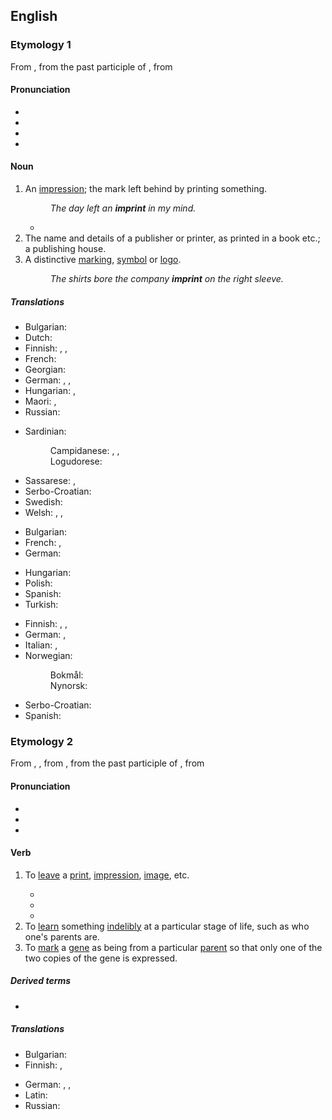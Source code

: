 ==English==
{{was wotd|2008|October|6}}

===Etymology 1===
From {{der|en|fro|empreinte}}, from the past participle of {{m|fro|empreindre}}, from {{der|en|la|imprimere|}}

====Pronunciation====
* {{IPA|en|/ˈɪm.pɹɪnt/}}
* {{audio|en|en-us-imprint-noun.ogg|Audio (US)}}
* {{audio|en|en-au-imprint.ogg|Audio (AU)}}
* {{rhymes|en|ɪmpɹɪnt|s=2}}

====Noun====
{{en-noun}}

# An [[impression]]; the mark left behind by printing something.
#: ''The day left an '''imprint''' in my mind.''
#* {{quote-journal|en|author=Daniel Taylor|title=Real Madrid win Champions League as Cristiano Ronaldo double defeats Juv|work={{w|The Guardian}} (London)|date=3 June 2017|url=https://www.theguardian.com/football/2017/jun/03/juventus-real-madrid-champions-league-final-match-report
|passage=It was the moment everyone knew the Champions League trophy was on its way back to the Bernabéu and, once again, that the four-times Ballon d’Or winner had left his '''imprint''' on another final.}}
# The name and details of a publisher or printer, as printed in a book etc.; a publishing house.
# A distinctive [[marking]], [[symbol]] or [[logo]].
#: ''The shirts bore the company '''imprint''' on the right sleeve.''

=====Translations=====
{{trans-top|an impression; the mark left behind by printing something}}
* Bulgarian: {{t+|bg|отпечатък|m}}
* Dutch: {{t+|nl|indruk}}
* Finnish: {{t+|fi|jälki}}, {{t+|fi|painauma}}, {{t|fi|painanne}}
* French: {{t+|fr|empreinte}}
* Georgian: {{t|ka|ანაბეჭდი}}
* German: {{t+|de|Gepräge|n}}, {{t+|de|Abdruck|m}}, {{t+|de|Aufdruck|m}}
* Hungarian: {{t+|hu|nyom|id=trace}}, {{t+|hu|lenyomat}}
* Maori: {{t|mi|mātātuhi}}, {{t|mi|hāraunga}}
* Russian: {{t+|ru|отпеча́ток}}
{{trans-mid}}
* Sardinian:
*: Campidanese: {{t|sc|bullu}}, {{t|sc|segliu}}, {{t|sc|segliu}}
*: Logudorese: {{t|sc|imprènta}}
* Sassarese: {{t|sdc|imprènta}}, {{t|sdc|piùta}}
* Serbo-Croatian: {{t|sh|отисак|sc=Cyrl}}
* Swedish: {{t+|sv|avtryck|n}}
* Welsh: {{t|cy|argraffiad|m}}, {{t|cy|argraffiad|m}}, {{t|cy|argraff|f}}
{{trans-bottom}}

{{trans-top|the name and details of a publisher or printer, as printed in a book etc}}
* Bulgarian: {{t|bg|издателско каре|n}}
* French: {{t+|fr|ours|m}}, {{t+|fr|pavé de l'ours|m}}
* German: {{t+|de|Impressum|n}}
{{trans-mid}}
* Hungarian: {{t+|hu|impresszum}}
* Polish: {{t|pl|impressum}}
* Spanish: {{t-needed|es}}
* Turkish: {{t+|tr|künye}}
{{trans-bottom}}

{{trans-top|a distinctive marking, symbol or logo}}
* Finnish: {{t+|fi|tunnus}}, {{t+|fi|merkki}}, {{t+|fi|logo}}
* German: {{t+|de|Gepräge|n}}, {{t+|de|Aufdruck|m}}
* Italian: {{t+|it|logo|m}}, {{t+|it|marchio|m}}
* Norwegian:
*: Bokmål: {{t|nb|påtrykk|n}}
*: Nynorsk: {{t|nn|påtrykk|n}}
{{trans-mid}}
* Serbo-Croatian: {{t|sh|лого|sc=Cyrl}}
* Spanish: {{t-needed|es}}
{{trans-bottom}}

===Etymology 2===
From {{inh|en|enm|emprinten}}, {{m|enm|enprinten}}, from {{der|en|fro|empreinter}}, from the past participle of {{m|fro|empreindre}}, from {{der|en|la|imprimere|}}

====Pronunciation====
* {{IPA|en|/ɪmˈpɹɪnt/}}
* {{audio|en|en-us-imprint-verb.ogg|Audio (US)}}
* {{rhymes|en|ɪnt|s=2}}

====Verb====
{{en-verb}}

# To [[leave#Verb|leave]] a [[print#Noun|print]], [[impression]], [[image#Noun|image]], etc.
#: {{ux|en|For a fee, they can '''imprint''' the envelopes with a monogram.}}
#* {{RQ:Locke Human Understanding|chapter=No Innate Principles in the Mind|section=23|page=12|passage=For though a Child quickly aſſent to this Propoſition, ''That an Apple is not Fire''; when, by familiar Acquaintance, he has got the ''Idea's'' of thoſe two different things diſtinctly '''imprinted''' on his Mind, and has learnt that the names ''Apple'' and ''Fire'' ſtand for them; yet it will be ſome years after, perhaps, before the ſame Child will aſſent to this Propoſition, ''That it is impoſſible for the ſame thing to be, and not to be''.}}
#* {{RQ:Prior Poetical Works|volume=I|poem=Henry and Emma|page=259|passage=Him great in peace and wealth fair Deva knows; / For ſhe amidſt his ſpacious meadows flows; / Inclines her urn upon his fatten'd lands; / And ſees his num'rous herd '''imprint''' her ſands.}}
#* {{RQ:Cowper Poems|poem=Charity|page=189|passage=Nature '''imprints''' upon whate'er we ſee / That has a heart and life in it, be free; [...]}}
# To [[learn]] something [[indelibly]] at a particular stage of life, such as who one's parents are.
# To [[mark]] a [[gene]] as being from a particular [[parent]] so that only one of the two copies of the gene is expressed.

=====Derived terms=====
* {{l|en|imprint on}}

=====Translations=====
{{trans-top|to leave a print, impression, image, etc.}}
* Bulgarian: {{t+|bg|отпечатвам}}
* Finnish: {{t+|fi|painaa}}, {{t|fi|[[jättää]] [[jälki]]}}
{{trans-mid}}
* German: {{t+|de|einprägen}}, {{t+|de|abdrucken}}, {{t|de|aufdrucken}}
* Latin: {{t|la|imprimō}}
* Russian: {{t+|ru|отпечатать}}
{{trans-bottom}}